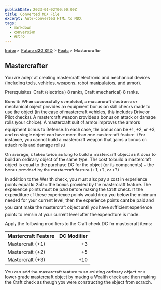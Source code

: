 ```yaml
---
publishDate: 2023-01-02T00:00:00Z
title: Converted MDX File
excerpt: Auto-converted HTML to MDX.
tags:
  - markdown
  - conversion
  - Astro
---
```


[Index](-index) > [Future d20 SRD](future-d20-srd-index) > [Feats](future-d20-srd-feats-index) > Mastercrafter

## Mastercrafter

You are adept at creating mastercraft electronic and mechanical devices (including tools, vehicles, weapons, robot manipulators, and armor).

Prerequisites: Craft (electrical) 8 ranks, Craft (mechanical) 8 ranks.

Benefit: When successfully completed, a mastercraft electronic or mechanical object provides an equipment bonus on skill checks made to use the object (in the case of mastercraft vehicles, this includes Drive or Pilot checks). A mastercraft weapon provides a bonus on attack or damage rolls (your choice). A mastercraft suit of armor improves the armors equipment bonus to Defense. In each case, the bonus can be +1, +2, or +3, and no single object can have more than one mastercraft feature. (For instance, you cannot build a mastercraft weapon that gains a bonus on attack rolls and damage rolls.)

On average, it takes twice as long to build a mastercraft object as it does to build an ordinary object of the same type. The cost to build a mastercraft object is equal to the purchase DC for the object (or its components) + the bonus provided by the mastercraft feature (+1, +2, or +3).

In addition to the Wealth check, you must also pay a cost in experience points equal to 250 × the bonus provided by the mastercraft feature. The experience points must be paid before making the Craft check. If the expenditure of these experience points would drop you below the minimum needed for your current level, then the experience points cant be paid and you cant make the mastercraft object until you have sufficient experience points to remain at your current level after the expenditure is made.

Apply the following modifiers to the Craft check DC for mastercraft items:

| Mastercraft Feature | DC Modifier |
| :------------------ | ----------: |
| Mastercraft (+1)    |          +3 |
| Mastercraft (+2)    |          +5 |
| Mastercraft (+3)    |         +10 |

You can add the mastercraft feature to an existing ordinary object or a lower-grade mastercraft object by making a Wealth check and then making the Craft check as though you were constructing the object from scratch.
